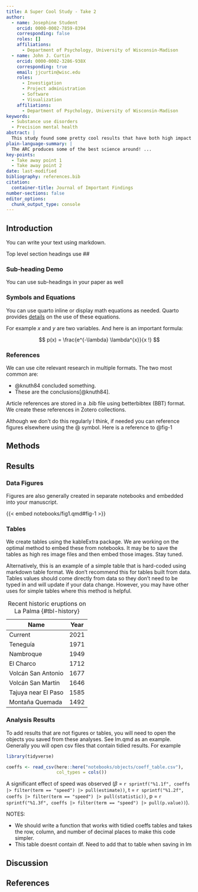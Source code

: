 ```yaml
---
title: A Super Cool Study - Take 2
author:
  - name: Josephine Student 
    orcid: 0000-0002-7859-8394
    corresponding: false
    roles: []
    affiliations:
      - Department of Psychology, University of Wisconsin-Madison
  - name: John J. Curtin 
    orcid: 0000-0002-3286-938X
    corresponding: true
    email: jjcurtin@wisc.edu
    roles:
      - Investigation
      - Project administration
      - Software
      - Visualization
    affiliations:
      - Department of Psychology, University of Wisconsin-Madison 
keywords:
  - Substance use disorders
  - Precision mental health 
abstract: |
  This study found some pretty cool results that have both high impact and important clinical implications.  For example ...
plain-language-summary: |
  The ARC produces some of the best science around! ...
key-points:
  - Take away point 1 
  - Take away point 2
date: last-modified
bibliography: references.bib
citation:
  container-title: Journal of Important Findings 
number-sections: false 
editor_options: 
  chunk_output_type: console
---
```


## Introduction

You can write your text using markdown.  

Top level section headings use ##


### Sub-heading Demo

You can use sub-headings in your paper as well


### Symbols and Equations

You can use quarto inline or display math equations as needed.  Quarto provides [details](https://quarto.org/docs/authoring/markdown-basics.html#equations) on the use of these equations.

For example $x$ and $y$ are two variables. And here is an important formula:

$$
p(x) = \frac{e^{-\lambda} \lambda^{x}}{x !}
$$ 



### References

We can use cite relevant research in multiple formats.  The two most common are: 

- @knuth84 concluded something.  
- These are the conclusions[@knuth84].

Article references are stored in a .bib file using betterbibtex (BBT) format.  We create these references in Zotero collections.

Although we don't do this regularly I think, if needed you can reference figures elsewhere using the @ symbol.   Here is a reference to @fig-1


## Methods

## Results


### Data Figures

Figures are also generally created in separate notebooks and embedded into your manuscript.

{{< embed notebooks/fig1.qmd#fig-1 >}}


### Tables

We create tables using the kableExtra package.  We are working on the optimal method to embed these from notebooks.  It may be to save the tables as high res image files and then embed those images.  Stay tuned.


Alternatively, this is an example of a simple table that is hard-coded using markdown table format.  We don't recommend this for tables built from data. Tables values should come directly from data so they don't need to be typed in and will update if your data change.  However, you may have other uses for simple tables where this method is helpful.

| Name                | Year |
|---------------------|------|
| Current             | 2021 |
| Teneguía            | 1971 |
| Nambroque           | 1949 |
| El Charco           | 1712 |
| Volcán San Antonio  | 1677 |
| Volcán San Martin   | 1646 |
| Tajuya near El Paso | 1585 |
| Montaña Quemada     | 1492 |

: Recent historic eruptions on La Palma {#tbl-history}

### Analysis Results

To add results that are not figures or tables, you will need to open the objects you saved from these analyses.  See lm.qmd as an example. Generally you will open csv files that contain tidied results. For example
```r
library(tidyverse)

coeffs <- read_csv(here::here("notebooks/objects/coeff_table.csv"),
                   col_types = cols())
```

A significant effect of speed was observed ($\beta$ = `r sprintf("%1.1f", coeffs |> filter(term == "speed") |> pull(estimate))`, t = `r sprintf("%1.2f", coeffs |> filter(term == "speed") |> pull(statistic))`, p = `r sprintf("%1.3f", coeffs |> filter(term == "speed") |> pull(p.value))`).

NOTES: 

- We should write a function that works with tidied coeffs tables and takes the row, column, and number of decimal  places to make this code simpler.
- This table doesnt contain df.  Need to add that to table when saving in lm



## Discussion

## References

::: {#refs}
:::



